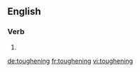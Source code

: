 
==English==

===Verb===
{{head|en}}

# {{present participle of|toughen|lang=en}}

[[de:toughening]]
[[fr:toughening]]
[[vi:toughening]]